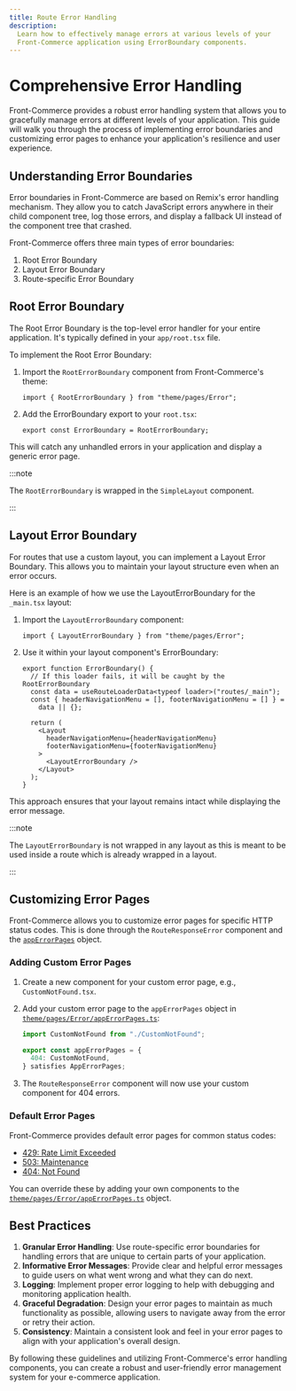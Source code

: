 ```yaml
---
title: Route Error Handling
description:
  Learn how to effectively manage errors at various levels of your
  Front-Commerce application using ErrorBoundary components.
---
```


# Comprehensive Error Handling

Front-Commerce provides a robust error handling system that allows you to
gracefully manage errors at different levels of your application. This guide
will walk you through the process of implementing error boundaries and
customizing error pages to enhance your application's resilience and user
experience.

## Understanding Error Boundaries

Error boundaries in Front-Commerce are based on Remix's error handling
mechanism. They allow you to catch JavaScript errors anywhere in their child
component tree, log those errors, and display a fallback UI instead of the
component tree that crashed.

Front-Commerce offers three main types of error boundaries:

1. Root Error Boundary
2. Layout Error Boundary
3. Route-specific Error Boundary

## Root Error Boundary

The Root Error Boundary is the top-level error handler for your entire
application. It's typically defined in your `app/root.tsx` file.

To implement the Root Error Boundary:

1. Import the `RootErrorBoundary` component from Front-Commerce's theme:

   ```tsx
   import { RootErrorBoundary } from "theme/pages/Error";
   ```

2. Add the ErrorBoundary export to your `root.tsx`:

   ```tsx
   export const ErrorBoundary = RootErrorBoundary;
   ```

This will catch any unhandled errors in your application and display a generic
error page.

:::note

The `RootErrorBoundary` is wrapped in the `SimpleLayout` component.

:::

## Layout Error Boundary

For routes that use a custom layout, you can implement a Layout Error Boundary.
This allows you to maintain your layout structure even when an error occurs.

Here is an example of how we use the LayoutErrorBoundary for the `_main.tsx`
layout:

1. Import the `LayoutErrorBoundary` component:

   ```tsx title="app/routes/_main.tsx"
   import { LayoutErrorBoundary } from "theme/pages/Error";
   ```

2. Use it within your layout component's ErrorBoundary:

   ```tsx title="app/routes/_main.tsx"
   export function ErrorBoundary() {
     // If this loader fails, it will be caught by the RootErrorBoundary
     const data = useRouteLoaderData<typeof loader>("routes/_main");
     const { headerNavigationMenu = [], footerNavigationMenu = [] } =
       data || {};

     return (
       <Layout
         headerNavigationMenu={headerNavigationMenu}
         footerNavigationMenu={footerNavigationMenu}
       >
         <LayoutErrorBoundary />
       </Layout>
     );
   }
   ```

This approach ensures that your layout remains intact while displaying the error
message.

:::note

The `LayoutErrorBoundary` is not wrapped in any layout as this is meant to be
used inside a route which is already wrapped in a layout.

:::

## Customizing Error Pages

Front-Commerce allows you to customize error pages for specific HTTP status
codes. This is done through the `RouteResponseError` component and the
[`appErrorPages`](https://gitlab.blackswift.cloud/front-commerce/front-commerce/-/blob/5f23e92ac2008298dad36b72ae0066433d0311ae/packages/theme-chocolatine/theme/pages/Error/appErrorPages.ts)
object.

### Adding Custom Error Pages

1. Create a new component for your custom error page, e.g.,
   `CustomNotFound.tsx`.
2. Add your custom error page to the `appErrorPages` object in
   [`theme/pages/Error/appErrorPages.ts`](https://gitlab.blackswift.cloud/front-commerce/front-commerce/-/blob/5f23e92ac2008298dad36b72ae0066433d0311ae/packages/theme-chocolatine/theme/pages/Error/appErrorPages.ts):

   ```typescript title="theme/pages/Error/appErrorPages.ts"
   import CustomNotFound from "./CustomNotFound";

   export const appErrorPages = {
     404: CustomNotFound,
   } satisfies AppErrorPages;
   ```

3. The `RouteResponseError` component will now use your custom component for 404
   errors.

### Default Error Pages

Front-Commerce provides default error pages for common status codes:

- [429: Rate Limit Exceeded](https://gitlab.blackswift.cloud/front-commerce/front-commerce/-/blob/2886bd9de6413411f89c7267252a95f45a55dd94/packages/theme-chocolatine/theme/pages/Error/RateLimit/RateLimit.tsx)
- [503: Maintenance](https://gitlab.blackswift.cloud/front-commerce/front-commerce/-/blob/83fe19855d18ed1a21693cb31c401e61f4ce8c79/packages/theme-chocolatine/theme/pages/Error/Maintenance/Maintenance.tsx)
- [404: Not Found](https://gitlab.blackswift.cloud/front-commerce/front-commerce/-/blob/67393729953ea2dabbd8ac8dae14e7e82fbdbcb5/packages/theme-chocolatine/theme/modules/PageError/NotFound/NotFound.jsx)

You can override these by adding your own components to the
[`theme/pages/Error/appErrorPages.ts`](https://gitlab.blackswift.cloud/front-commerce/front-commerce/-/blob/5f23e92ac2008298dad36b72ae0066433d0311ae/packages/theme-chocolatine/theme/pages/Error/appErrorPages.ts)
object.

## Best Practices

1. **Granular Error Handling**: Use route-specific error boundaries for handling
   errors that are unique to certain parts of your application.
2. **Informative Error Messages**: Provide clear and helpful error messages to
   guide users on what went wrong and what they can do next.
3. **Logging**: Implement proper error logging to help with debugging and
   monitoring application health.
4. **Graceful Degradation**: Design your error pages to maintain as much
   functionality as possible, allowing users to navigate away from the error or
   retry their action.
5. **Consistency**: Maintain a consistent look and feel in your error pages to
   align with your application's overall design.

By following these guidelines and utilizing Front-Commerce's error handling
components, you can create a robust and user-friendly error management system
for your e-commerce application.
